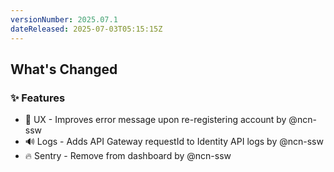 ```yaml
---
versionNumber: 2025.07.1
dateReleased: 2025-07-03T05:15:15Z
---
```




## What's Changed
### ✨ Features
* 🚸 UX - Improves error message upon re-registering account by @ncn-ssw
* 🔊 Logs - Adds API Gateway requestId to Identity API logs by @ncn-ssw
* 🔥 Sentry - Remove from dashboard by @ncn-ssw




